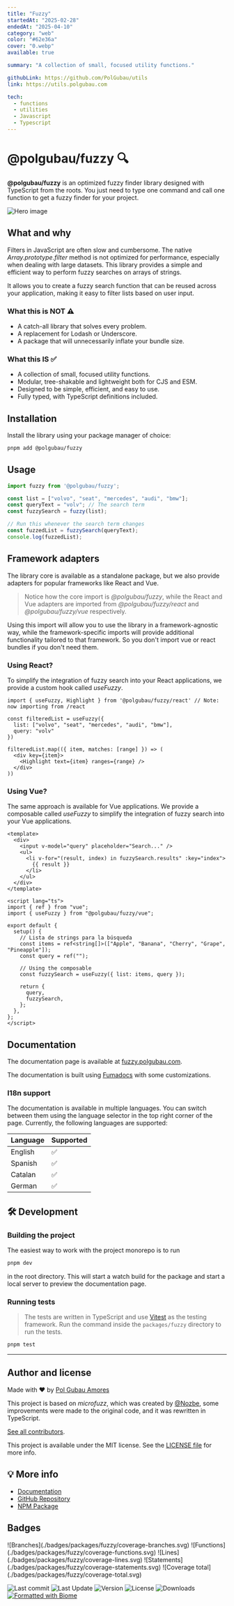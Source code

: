 ```yaml
---
title: "Fuzzy"
startedAt: "2025-02-28"
endedAt: "2025-04-10"
category: "web"
color: "#62e36a"
cover: "0.webp"
available: true

summary: "A collection of small, focused utility functions." 

githubLink: https://github.com/PolGubau/utils
link: https://utils.polgubau.com

tech: 
  - functions
  - utilities 
  - Javascript
  - Typescript
---
```



# @polgubau/fuzzy 🔍
**@polgubau/fuzzy** is an optimized fuzzy finder library designed with TypeScript from the roots. You just need to type one command and call one function to get a fuzzy finder for your project.
 
 
![Hero image](https://raw.githubusercontent.com/PolGubau/fuzzy/main/apps/docs/public/opengraph-image.png)


## What and why
Filters in JavaScript are often slow and cumbersome. The native *Array.prototype.filter* method is not optimized for performance, especially when dealing with large datasets. This library provides a simple and efficient way to perform fuzzy searches on arrays of strings.

It allows you to create a fuzzy search function that can be reused across your application, making it easy to filter lists based on user input.


### What this is NOT ⚠️
- A catch-all library that solves every problem.
- A replacement for Lodash or Underscore.
- A package that will unnecessarily inflate your bundle size.

### What this IS ✅
- A collection of small, focused utility functions.
- Modular, tree-shakable and lightweight both for CJS and ESM.
- Designed to be simple, efficient, and easy to use.
- Fully typed, with TypeScript definitions included.

## Installation

Install the library using your package manager of choice:

```sh
pnpm add @polgubau/fuzzy
```

## Usage

```ts
import fuzzy from '@polgubau/fuzzy';

const list = ["volvo", "seat", "mercedes", "audi", "bmw"];
const queryText = "volv"; // The search term
const fuzzySearch = fuzzy(list);

// Run this whenever the search term changes
const fuzzedList = fuzzySearch(queryText);
console.log(fuzzedList); 
```
## Framework adapters
The library core is available as a standalone package, but we also provide adapters for popular frameworks like React and Vue.

> Notice how the core import is *@polgubau/fuzzy*, while the React and Vue adapters are imported from *@polgubau/fuzzy/react* and *@polgubau/fuzzy/vue* respectively.

Using this import will allow you to use the library in a framework-agnostic way, while the framework-specific imports will provide additional functionality tailored to that framework. So you don't import vue or react bundles if you don't need them. 

### Using React? 
To simplify the integration of fuzzy search into your React applications, we provide a custom hook called *useFuzzy*.

```tsx title="App.tsx"
import { useFuzzy, Highlight } from '@polgubau/fuzzy/react' // Note: now importing from /react

const filteredList = useFuzzy({
  list: ["volvo", "seat", "mercedes", "audi", "bmw"],
  query: "volv"
})

filteredList.map(({ item, matches: [range] }) => (
  <div key={item}>
    <Highlight text={item} ranges={range} />
  </div>
))
```

### Using Vue?
The same approach is available for Vue applications. We provide a composable called *useFuzzy* to simplify the integration of fuzzy search into your Vue applications.

```vue title="App.vue"
<template>
  <div>
    <input v-model="query" placeholder="Search..." />
    <ul>
      <li v-for="(result, index) in fuzzySearch.results" :key="index">
        {{ result }}
      </li>
    </ul>
  </div>
</template>
 
<script lang="ts">
import { ref } from "vue";
import { useFuzzy } from "@polgubau/fuzzy/vue";
 
export default {
  setup() {
    // Lista de strings para la búsqueda
    const items = ref<string[]>(["Apple", "Banana", "Cherry", "Grape", "Pineapple"]);
    const query = ref("");
 
    // Using the composable
    const fuzzySearch = useFuzzy({ list: items, query });
 
    return {
      query,
      fuzzySearch,
    };
  },
};
</script>
```
## Documentation
The documentation page is available at [fuzzy.polgubau.com](https://fuzzy.polgubau.com).

The documentation is built using [Fumadocs](https://fumadocs.com) with some customizations.

### I18n support

The documentation is available in multiple languages. You can switch between them using the language selector in the top right corner of the page.
Currently, the following languages are supported:

| Language | Supported |
| -------- | --------- |
| English  | ✅       |
| Spanish  | ✅       |
| Catalan  | ✅       |
| German   | ✅       |



## 🛠 Development

### Building the project

The easiest way to work with the project monorepo is to run

```sh
pnpm dev
```
in the root directory. This will start a watch build for the package and start a local server to preview the documentation page.

### Running tests
> The tests are written in TypeScript and use [Vitest](https://vitest.dev/) as the testing framework.
Run the command inside the `packages/fuzzy` directory to run the tests.
```sh
pnpm test
```


---
## Author and license
Made with ❤️ by [Pol Gubau Amores](https://polgubau.com)

This project is based on *microfuzz*, which was created by [@Nozbe](https://github.com/Nozbe), some improvements were made to the original code, and it was rewritten in TypeScript.

[See all contributors](https://github.com/PolGubau/fuzzy/graphs/contributors).

This project is available under the MIT license. See the [LICENSE file](https://github.com/PolGubau/fuzzy/LICENSE) for more info.


## 💡 More info

- [Documentation](https://utils.polgubau.com)
- [GitHub Repository](https://github.com/polgubau/utils)
- [NPM Package](https://www.npmjs.com/package/@polgubau/utils)


## Badges

<nav className="flex items-center gap-4 flex-wrap">
![Branches](./badges/packages/fuzzy/coverage-branches.svg)
![Functions](./badges/packages/fuzzy/coverage-functions.svg)
![Lines](./badges/packages/fuzzy/coverage-lines.svg)
![Statements](./badges/packages/fuzzy/coverage-statements.svg)
![Coverage total](./badges/packages/fuzzy/coverage-total.svg)

![Last commit](https://img.shields.io/github/last-commit/PolGubau/fuzzy?logo=git)
![Last Update](https://img.shields.io/npm/last-update/%40polgubau%2Ffuzzy?logo=npm&label=last%20update)
![Version](https://img.shields.io/npm/v/%40polgubau%2Ffuzzy?logo=npm&label=version)
![License](https://img.shields.io/github/license/PolGubau/fuzzy?logo=github&label=license)
![Downloads](https://img.shields.io/npm/dt/%40polgubau%2Ffuzzy?logo=npm&label=downloads)
[![Formatted with Biome](https://img.shields.io/badge/Formatted_with-Biome-60a5fa?style=flat&logo=biome)](https://biomejs.dev/)
</nav>